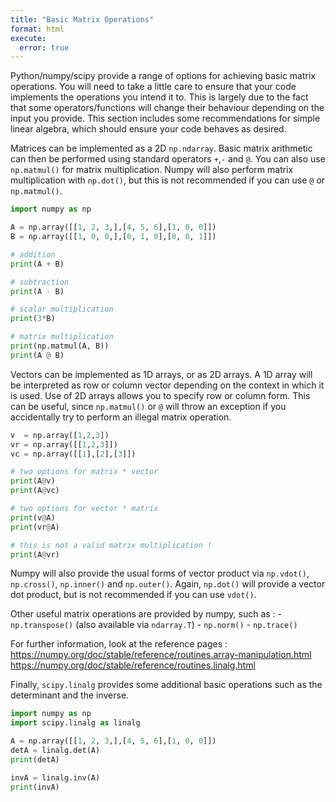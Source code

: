```yaml
---
title: "Basic Matrix Operations"
format: html
execute:
  error: true
---
```


Python/numpy/scipy provide a range of options for achieving basic matrix operations. You will need to take a little care to ensure that your code implements the operations you intend it to. This is largely due to the fact that some operators/functions will change their behaviour depending on the input you provide. This section includes some recommendations for simple linear algebra, which should ensure your code behaves as desired.

Matrices can be implemented as a 2D `np.ndarray`. Basic matrix arithmetic can then be performed using standard operators `+`,`-` and `@`. You can also use `np.matmul()` for matrix multiplication. Numpy will also perform matrix multiplication with `np.dot()`, but this is not recommended if you can use `@` or `np.matmul()`.

```python
import numpy as np

A = np.array([[1, 2, 3,],[4, 5, 6],[1, 0, 0]])
B = np.array([[1, 0, 0,],[0, 1, 0],[0, 0, 1]])

# addition
print(A + B)

# subtraction
print(A - B)

# scalar multiplication
print(3*B)

# matrix multiplication
print(np.matmul(A, B))
print(A @ B)
```

Vectors can be implemented as 1D arrays, or as 2D arrays. A 1D array will be interpreted as row or column vector depending on the context in which it is used. Use of 2D arrays allows you to specify row or column form. This can be useful, since `np.matmul()` or `@` will throw an exception if you accidentally try to perform an illegal matrix operation.

```python
v  = np.array([1,2,3])
vr = np.array([[1,2,3]])
vc = np.array([[1],[2],[3]])

# two options for matrix * vector
print(A@v)
print(A@vc)

# two options for vector * matrix
print(v@A)
print(vr@A)

# this is not a valid matrix multiplication !
print(A@vr)
```

Numpy will also provide the usual forms of vector product via `np.vdot()`, `np.cross()`, `np.inner()` and `np.outer()`. Again, `np.dot()` will provide a vector dot product, but is not recommended if you can use `vdot()`.

Other useful matrix operations are provided by numpy, such as : 
- `np.transpose()` (also available via `ndarray.T`) 
- `np.norm()` 
- `np.trace()`

For further information, look at the reference pages : 
[https://numpy.org/doc/stable/reference/routines.array-manipulation.html](https://numpy.org/doc/stable/reference/routines.array-manipulation.html)
[https://numpy.org/doc/stable/reference/routines.linalg.html](https://numpy.org/doc/stable/reference/routines.linalg.html)

Finally, `scipy.linalg` provides some additional basic operations such as the determinant and the inverse.

```python
import numpy as np
import scipy.linalg as linalg

A = np.array([[1, 2, 3,],[4, 5, 6],[1, 0, 0]])
detA = linalg.det(A)
print(detA)

invA = linalg.inv(A)
print(invA)
```
